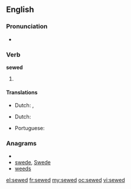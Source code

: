 ==English==

===Pronunciation===
* {{a|US}} {{IPA|/ˈsəʊd/}}

===Verb===
'''sewed'''

# {{past of| to [[sew]]}}

====Translations====
{{trans-top|past tense of sow}}
* Dutch: {{t-|nl|naaide}}, {{t-|nl|naaiden}}
{{trans-mid}}
{{trans-bottom}}
{{trans-top|past tense of sow}}
* Dutch: {{t+|nl|genaaid}}
{{trans-mid}}
* Portuguese: {{t+|pt|cosido}}
{{trans-bottom}}

===Anagrams===
* {{alphagram|deesw}}
* [[swede#English|swede]], [[Swede#English|Swede]]
* [[weeds#English|weeds]]

[[el:sewed]]
[[fr:sewed]]
[[my:sewed]]
[[oc:sewed]]
[[vi:sewed]]